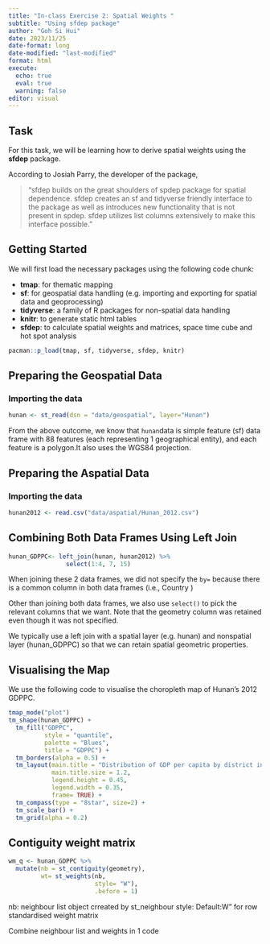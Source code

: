 ```yaml
---
title: "In-class Exercise 2: Spatial Weights "
subtitle: "Using sfdep package" 
author: "Goh Si Hui"
date: 2023/11/25
date-format: long
date-modified: "last-modified"
format: html 
execute: 
  echo: true
  eval: true
  warning: false
editor: visual 
---
```


## Task

For this task, we will be learning how to derive spatial weights using the **sfdep** package.

According to Josiah Parry, the developer of the package,

> "sfdep builds on the great shoulders of spdep package for spatial dependence. sfdep creates an sf and tidyverse friendly interface to the package as well as introduces new functionality that is not present in spdep. sfdep utilizes list columns extensively to make this interface possible."

## Getting Started

We will first load the necessary packages using the following code chunk:

-   **tmap**: for thematic mapping
-   **sf**: for geospatial data handling (e.g. importing and exporting for spatial data and geoprocessing)
-   **tidyverse**: a family of R packages for non-spatial data handling
-   **knitr**: to generate static html tables
-   **sfdep**: to calculate spatial weights and matrices, space time cube and hot spot analysis

```r
pacman::p_load(tmap, sf, tidyverse, sfdep, knitr)
```

## Preparing the Geospatial Data

### Importing the data

```r
hunan <- st_read(dsn = "data/geospatial", layer="Hunan")
```

From the above outcome, we know that `hunan`data is simple feature (sf) data frame with 88 features (each representing 1 geographical entity), and each feature is a polygon.It also uses the WGS84 projection.

## Preparing the Aspatial Data

### Importing the data

```r
hunan2012 <- read.csv("data/aspatial/Hunan_2012.csv")
```

## Combining Both Data Frames Using Left Join

```r
hunan_GDPPC<- left_join(hunan, hunan2012) %>% 
                select(1:4, 7, 15)
```

When joining these 2 data frames, we did not specify the `by=` because there is a common column in both data frames (i.e., Country )

Other than joining both data frames, we also use `select()` to pick the relevant columns that we want. Note that the geometry column was retained even though it was not specified.

::: callout-Note
We typically use a left join with a spatial layer (e.g. hunan) and nonspatial layer (hunan_GDPPC) so that we can retain spatial geometric properties.
:::

## Visualising the Map

We use the following code to visualise the choropleth map of Hunan's 2012 GDPPC.

```r
tmap_mode("plot")
tm_shape(hunan_GDPPC) +
  tm_fill("GDPPC",
          style = "quantile",
          palette = "Blues",
          title = "GDPPC") + 
  tm_borders(alpha = 0.5) + 
  tm_layout(main.title = "Distribution of GDP per capita by district in Hunan (2012)", main.title.position="center",
            main.title.size = 1.2,
            legend.height = 0.45,
            legend.width = 0.35, 
            frame= TRUE) +
  tm_compass(type = "8star", size=2) +
  tm_scale_bar() +
  tm_grid(alpha = 0.2)

```

## Contiguity weight matrix

```r
wm_q <- hunan_GDPPC %>%
  mutate(nb = st_contiguity(geometry),
         wt= st_weights(nb, 
                        style= "W"),
                        .before = 1)
```

nb: neighbour list object crreated by st_neighbour style: Default:W" for row standardised weight matrix

Combine neighbour list and weights in 1 code

